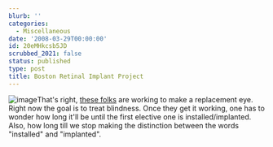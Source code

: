 ```yaml
---
blurb: ''
categories:
  - Miscellaneous
date: '2008-03-29T00:00:00'
id: 20eMHkcsb5JD
scrubbed_2021: false
status: published
type: post
title: Boston Retinal Implant Project
---
```


![image](http://www.bostonretinalimplant.org/images/implant2.jpg)That's
right, [these folks](http://www.bostonretinalimplant.org/) are
working to make a replacement eye. Right now the goal is to treat
blindness. Once they get it working, one has to wonder how long
it'll be until the first elective one is installed/implanted. Also,
how long till we stop making the distinction between the words
"installed" and "implanted".

